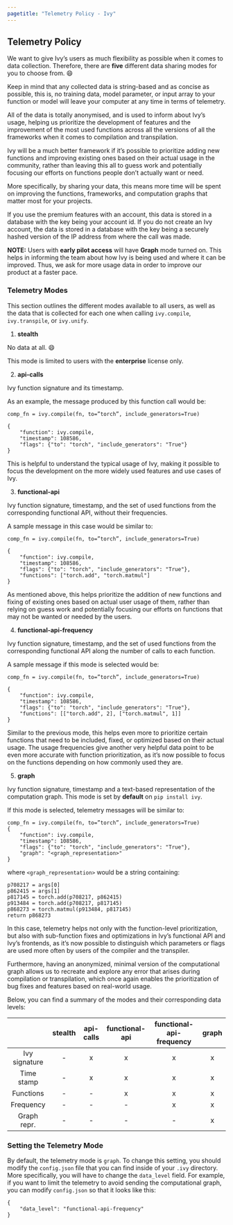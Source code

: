 ```yaml
---
pagetitle: "Telemetry Policy - Ivy"
---
```


## Telemetry Policy

We want to give Ivy’s users as much flexibility as possible when it comes to data collection. 
Therefore, there are **five** different data sharing modes for you to choose from. 😄

Keep in mind that any collected data is string-based and as concise as possible, this is, no training data, model parameter, or input array to your function or model will leave your computer at any time in terms of telemetry.

All of the data is totally anonymised, and is used to inform about Ivy’s usage, helping us prioritize the development of features and the improvement of the most used functions across all the versions of all the frameworks when it comes to compilation and transpilation.

Ivy will be a much better framework if it’s possible to prioritize adding new functions and improving existing ones based on their actual usage in the community, rather than leaving this all to guess work and potentially focusing our efforts on functions people don’t actually want or need.

More specifically, by sharing your data, this means more time will be spent on improving the functions, frameworks, and computation graphs that matter most for your projects.

If you use the premium features with an account, this data is stored in a database with the key being your account id. If you do not create an Ivy account, the data is stored in a database with the key being a securely hashed version of the IP address from where the call was made.

**NOTE:** Users with **early pilot access** will have **Graph** mode turned on. 
This helps in informing the team about how Ivy is being used and where it can be improved.
Thus, we ask for more usage data in order to improve our product at a faster pace.

### Telemetry Modes

This section outlines the different modes available to all users, as well as the data that is collected for each one when calling `ivy.compile`, `ivy.transpile`, or `ivy.unify`. 

1. **stealth** 

No data at all. 😄

This mode is limited to users with the **enterprise** license only.

2. **api-calls**

Ivy function signature and its timestamp.

As an example, the message produced by this function call would be:

```
comp_fn = ivy.compile(fn, to=”torch”, include_generators=True)

{
	"function": ivy.compile,
	"timestamp": 108586,
	"flags": {"to": "torch", "include_generators": "True"}
}
```

This is helpful to understand the typical usage of Ivy, making it possible to focus the development on the more widely used features and use cases of Ivy. 

3. **functional-api**

Ivy function signature, timestamp, and the set of used functions from the corresponding functional API, without their frequencies.

A sample message in this case would be similar to:

```
comp_fn = ivy.compile(fn, to=”torch”, include_generators=True)

{
	"function": ivy.compile,
	"timestamp": 108586,
	"flags": {"to": "torch", "include_generators": "True"},
	"functions": ["torch.add", "torch.matmul"]
}
```

As mentioned above, this helps prioritize the addition of new functions and fixing of existing ones based on actual user usage of them, rather than relying on guess work and potentially focusing our efforts on functions that may not be wanted or needed by the users.

4. **functional-api-frequency**

Ivy function signature, timestamp, and the set of used functions from the corresponding functional API along the number of calls to each function.

A sample message if this mode is selected would be:

```
comp_fn = ivy.compile(fn, to=”torch”, include_generators=True)

{
	"function": ivy.compile,
	"timestamp": 108586,
	"flags": {"to": "torch", "include_generators": "True"},
	"functions": [["torch.add", 2], ["torch.matmul", 1]]
}
```

Similar to the previous mode, this helps even more to prioritize certain functions that need to be included, fixed, or optimized based on their actual usage. The usage frequencies give another very helpful data point to be even more accurate with function prioritization, as it’s now possible to focus on the functions depending on how commonly used they are.

5. **graph**

Ivy function signature, timestamp and a text-based representation of the computation graph. 
This mode is set by **default** on `pip install ivy`.

If this mode is selected, telemetry messages will be similar to:

```
comp_fn = ivy.compile(fn, to=”torch”, include_generators=True)
{
	"function": ivy.compile,
	"timestamp": 108586,
	"flags": {"to": "torch", "include_generators": "True"},
	"graph": "<graph_representation>"
}
```

where `<graph_representation>` would be a string containing:

```
p708217 = args[0]
p862415 = args[1]
p817145 = torch.add(p708217, p862415)
p913484 = torch.add(p708217, p817145)
p868273 = torch.matmul(p913484, p817145)
return p868273
```

In this case, telemetry helps not only with the function-level prioritization, but also with sub-function fixes and optimizations in Ivy’s functional API and Ivy’s frontends, as it’s now possible to distinguish which parameters or flags are used more often by users of the compiler and the transpiler.

Furthermore, having an anonymized, minimal version of the computational graph allows us to recreate and explore any error that arises during compilation or transpilation, which once again enables the prioritization of bug fixes and features based on real-world usage.

Below, you can find a summary of the modes and their corresponding data levels:

|               | stealth | api-calls | functional-api | functional-api-frequency | graph |
|:-------------:|:-------:|:---------:|:--------------:|:------------------------:|:-----:|
| Ivy signature |    -    |     x     |       x        |            x             |   x   |
|  Time stamp   |    -    |     x     |       x        |            x             |   x   |
|   Functions   |    -    |     -     |       x        |            x             |   x   |
|   Frequency   |    -    |     -     |       -        |            x             |   x   |
|  Graph repr.  |    -    |     -     |       -        |            -             |   x   |



### Setting the Telemetry Mode

By default, the telemetry mode is `graph`. 
To change this setting, you should modify the `config.json` file that you can find inside of your `.ivy` directory. 
More specifically, you will have to change the `data_level` field. For example, if you want to limit the telemetry to avoid sending the computational graph, you can modify `config.json` so that it looks like this:

```
{
    "data_level": "functional-api-frequency"
}
```
